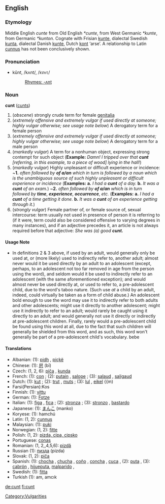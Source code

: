 ==English==

===Etymology===
Middle English ''cunte'' from Old English ''*cunte'', from West Germanic ''*kunte'', from Germanic ''*kunton''.  Cognate with Frisian [[kunte]], dialectal Swedish [[kunta]], dialectal Danish [[kunte]], Dutch [[kont]] ‘arse’.  A relationship to Latin [[cunnus]] has not been conclusively shown.

===Pronunciation===
*kŭnt, /kʌnt/, /<tt>kVnt</tt>/
*:[[Rhymes:English:-ʌnt|Rhymes: -ʌnt]]

===Noun===
'''cunt''' ([[cunts]])

# (''obscene'')  strongly crude term for female [[genitalia]]
# (''extremely offensive and extremely vulgar if used directly at someone; highly vulgar otherwise; see usage note below'') A derogatory term for a female person
# (''extremely offensive and extremely vulgar if used directly at someone; highly vulgar otherwise; see usage note below'') A derogatory term for a male person
# (''markedly vulgar'') A term for a nonhuman object, expressing strong contempt for such object ('''Example:''' ''Damn!  I tripped over that'' '''''cunt''''' ''[referring, in this example, to a piece of wood] lying in the hall!'')
# (''markedly vulgar'') Highly unpleasant or difficult experience or incidence: ~'''1.''' ''often followed by'' '''''of a/an''''' ''which in turn is followed by a noun which is the unambiguous source of such highly unpleasant or difficult experience or incidence'' ('''Examples:'''  '''a.''' ''I had a'' '''''cunt''''' ''of a day.'' '''b.''' ''It was a'' '''''cunt''''' ''of an exam.'') ~'''2.''' ''often followed by'' '''''of a/an''''' ''which is in turn followed by'' '''''time''''', '''''experience''''', '''''occurrence''''', ''etc.'' ('''Examples:'''  '''a.''' ''I had a'' '''''cunt''''' ''of a time getting it done.'' '''b.''' ''It was a'' '''''cunt''''' ''of an experience getting through it.'')
# (''strongly vulgar'')  Female partner of, or female source of, sexual intercourse: term usually not used in presence of person it is referring to (if it were, term could also be considered offensive to varying degrees in many instances), and if an adjective precedes it, an article is not always required before that adjective:  ''She was (a) good'' '''''cunt.'''''


====Usage Note====
*In definitions 2 & 3 above, if used by an adult, would generally only be used at, or (more likely) used to indirectly refer to, another adult; almost never would it be used directly by an adult to an adolescent (except, perhaps, to an adolescent not too far removed in age from the person using the word), and seldom would it be used to indirectly refer to an adolescent (with the same aforementioned exception); and would almost never be used directly at, or used to refer to, a pre-adolescent child, due to the word's taboo nature.  (Such use ''at'' a child by an adult, indeed, could virtually be taken as a form of child abuse.)  An adolescent bold enough to use the word may use it to indirectly refer to both adults and other adolescents; might use it directly to another adolescent; might use it indirectly to refer to an adult; would rarely be caught using it directly to an adult; and would generally not use it directly or indirectly at pre-adolescent children.  Finally, rarely would a pre-adolescent child be found using this word at all, due to the fact that such children will generally be shielded from this word, and as such, this word won't generally be part of a pre-adolescent child's vocabulary. bebe

====Translations====
*Albanian: (1): [[pidh]] {{m}}, [[piçkë]] {{f}}
*Chinese: (1): [[屄]] (bī)
*Czech: (1, 2, 6): [[píča]] {{f}}, [[kunda]] {{f}}
*French: (1): [[con]] {{m}}; (2): [[putain]] {{f}}, [[salope]] {{f}}; (3): [[salaud]] {{m}}, [[saligaud]] {{m}}
*Dutch: (1): [[kut]] {{f}}; (2): [[trut]] {{f}}, [[muts]] {{f}}; (3): [[lul]] {{m}}, [[eikel]] {{m)
*Farsi(Persian):Kos
*Finnish: (1): [[vittu]]
*German: (1): [[Fotze]]
*Italian: (1): [[figa]] {{f}}, [[fica]] {{f}}; (2): [[stronza]] {{f}}; (3): [[stronzo]] {{m}}, [[bastardo]] {{m}}
*Japanese: (1): [[まんこ]] (manko)
*Koryese: (1): hamchú
*Latin: (1, 2): [[cunnus]] {{m}}
*Malaysian: (1): [[puki]]
*Norwegian: (1, 2): [[fitte]]
*Polish: (1, 2): [[pizda, cipa, cipsko]]
*Portuguese: [[conas]]
*Romanian: (1, 2,,4,5,6): [[pizdă]] {{f}}
*Russian (1): [[пизда]] (pizda)
*Slovak: (1, 2): [[piča]] {{f}}
*Spanish: (1): [[chocha]] {{f}}, [[chucha]] {{f}},  [[coño]] {{m}}, [[concha]] {{f}}, [[cuca]] {{f}},  (2): [[puta]] {{f}}, (3): [[cabrón]] {{m}}, [[hijueputa]], [[malparido]] {{m}}, 
*Swedish: (1): [[fitta]] {{c}}
*Turkish (1): am, amcık

[[Category:Vulgarities]]

[[de:cunt]]
[[fi:cunt]]